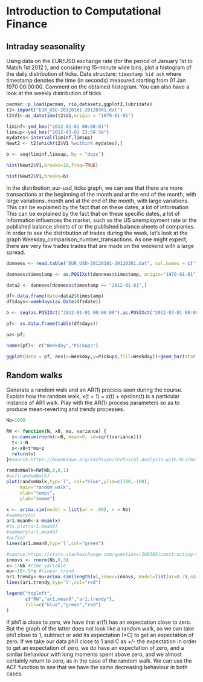 # Introduction to Computational Finance

## Intraday seasonality
Using data on the EUR/USD exchange rate (for the period of January 1st to Match 1st 2012 ), and considering 15-minute wide bins, plot a histogram of the daily distribution of ticks.
Data structure: `timestamp bid ask` where timestamp denotes the time (in seconds) measured starting from 01 Jan 1970 00:00:00. Comment on the obtained histogram. You can also have a look at the weekly distribution of ticks.

```{r}
pacman::p_load(pacman, rio,datasets,ggplot2,lubridate)
t2<-import("EUR_USD-20120101-20120301.dat")
t2$V1<-as_datetime(t2$V1,origin = "1970-01-01")

liminf<-ymd_hms("2012-01-01 00:00:01")
limsup<-ymd_hms("2012-03-01 23:59:59")
mydates<-interval(liminf,limsup)
Newt2 <- t2[which(t2$V1 %within% mydates),]

b <- seq(liminf,limsup, by = "days")

hist(Newt2$V1,breaks=10,freq=TRUE)

hist(Newt2$V1,breaks=b)

```

In the distribution_eur-usd_ticks graph, we can see that there are more transactions at the beginning of the month and at the end of the month, with large variations. 
month and at the end of the month, with large variations. This can be explained by the fact that on these dates, a lot of information 
This can be explained by the fact that on these specific dates, a lot of information influences the market, such as the US unemployment rate or the published balance sheets of 
or the published balance sheets of companies.
In order to see the distribution of trades during the week, let's look at the graph 
Weekday_comparison_number_transactions. As one might expect, there are very few trades 
trades that are made on the weekend with a large spread.

```{r}
donnees <- read.table("EUR_USD-20120101-20120301.dat", col.names = c("timestamp","bid","ask"));

donnees$timestamp <- as.POSIXct(donnees$timestamp, origin="1970-01-01")

data2 <- donnees[donnees$timestamp >= "2012-01-01",]

df<-data.frame(date=data2$timestamp)
df$days<-weekdays(as.Date(df$date))

b <- seq(as.POSIXct("2012-01-01 00:00:00"),as.POSIXct("2012-03-01 00:00:00"), by = "15 min")

pf<- as.data.frame(table(df$days))

aa<-pf;

names(pf)<- c("Weekday","Pickups")

ggplot(data = pf, aes(x=Weekday,y=Pickups,fill=Weekday))+geom_bar(stat = "identity")+ggtitle(label = "Weekday_comparison_number_transactions")+theme_minimal()+theme(plot.title = element_text(hjust = 0.5, lineheight = 0.8, face = "bold"))+xlab("Weekdays")+ylab("Number of transactions")

```

## Random walks

Generate a random walk and an AR(1) process seen during the course. Explain how the
random walk, x(t + 1) = x(t) + epsilon(t) is a particular instance of AR1 walk.
Play with the AR(1) process parameters so as to produce mean-reverting and trendy
processes.

```{r}
Nb=1000

RW <- function(N, x0, mu, variance) {
  z<-cumsum(rnorm(n=N, mean=0, sd=sqrt(variance)))
  t<-1:N
  x<-x0+t*mu+z
  return(x)
}#source:https://b0ookdown.org/kochiuyu/Technical-Analysis-with-R/simulation.html

randomWalk=RW(Nb,0,0,1)
#acf(randomWalk)
plot(randomWalk,typ='l', col="blue",ylim=c(100,-100),
     main="random_walk",
     xlab="temps",
     ylab="somme")

x <- arima.sim(model = list(ar = .99), n = Nb)
#summary(x)
ar1.mean0<-x-mean(x)
#ts.plot(ar1.mean0)
#summary(ar1.mean0)
#acf(x)
lines(ar1.mean0,typ='l',col="green")

#source:https://stats.stackexchange.com/questions/208305/constructing-deterministic-trend-and-ar1-and-forecasting-in-r
innovs <- rnorm(Nb,0,3)
x<-1:Nb #time variable
mu<-10+.5*x #linear trend
ar1.trendy<-mu+arima.sim(length(x),innov=innovs, model=list(ar=0.7),sd=3)
lines(ar1.trendy,typ='l',col="red")

legend("topleft",
       c("RW","ar1.mean0","ar1.trendy"),
       fill=c("blue","green","red")
)

```

If phi1 is close to zero, we have that ar(1) has an expectation close to zero. But the graph of the latter 
does not look like a random walk, so we can take phi1 close to 1, subtract or add its expectation (=C) to get an expectation of zero. 
If we take our data phi1 close to 1 and C as +/- the expectation in order to get an expectation of zero, we do have an expectation of zero, and a similar behaviour with long moments spent above zero, and we almost certainly return to zero, as in the case of the random walk. We can use the ACF function to see that we have the same decreasing behaviour in both cases.




